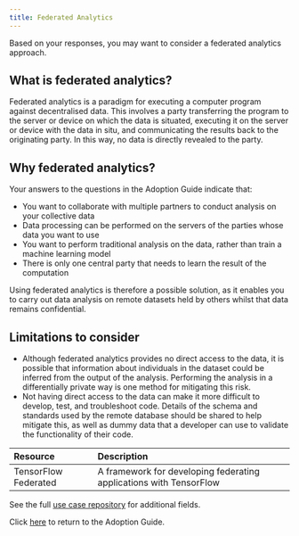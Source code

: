 ```yaml
---
title: Federated Analytics
---
```



Based on your responses, you may want to consider a federated analytics approach.

## What is federated analytics?

Federated analytics is a paradigm for executing a computer program against decentralised data. This involves a party transferring the program to the server or device on which the data is situated, executing it on the server or device with the data in situ, and communicating the results back to the originating party. In this way, no data is directly revealed to the party.

## Why federated analytics?

Your answers to the questions in the Adoption Guide indicate that:

- You want to collaborate with multiple partners to conduct analysis on your collective data
- Data processing can be performed on the servers of the parties whose data you want to use
- You want to perform traditional analysis on the data, rather than train a machine learning model
- There is only one central party that needs to learn the result of the computation

Using federated analytics is therefore a possible solution, as it enables you to carry out data analysis on remote datasets held by others whilst that data remains confidential.

## Limitations to consider

- Although federated analytics provides no direct access to the data, it is possible that information about individuals in the dataset could be inferred from the output of the analysis. Performing the analysis in a differentially private way is one method for mitigating this risk.
- Not having direct access to the data can make it more difficult to develop, test, and troubleshoot code. Details of the schema and standards used by the remote database should be shared to help mitigate this, as well as dummy data that a developer can use to validate the functionality of their code.

<Collapse label="Technical resources">

| Resource                                                                                      | Description                                                        |
| :-------------------------------------------------------------------------------------------- | :----------------------------------------------------------------- |
| <OutboundLink href="https://www.tensorflow.org/federated">TensorFlow Federated</OutboundLink> | A framework for developing federating applications with TensorFlow |

</Collapse>

<Collapse label="Use Cases">
  See the full <a href="/repository">use case repository</a> for additional
  fields.
  <AdoptionGuideRepositoryTable pet="fa" />
</Collapse>

Click [here](/adoption-guide) to return to the Adoption Guide.
